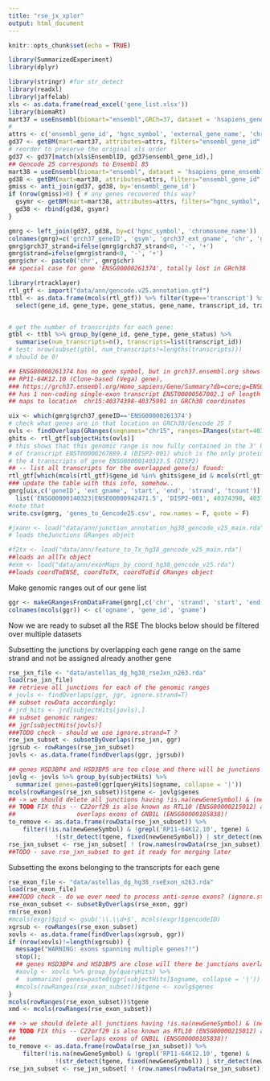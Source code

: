---
title: "rse_jx_xplor"
output: html_document
---

```{r setup, include=FALSE}
knitr::opts_chunk$set(echo = TRUE)
```

```{r}
library(SummarizedExperiment)
library(dplyr)
```

```{r}
library(stringr) #for str_detect
library(readxl)
library(jaffelab)
xls <- as.data.frame(read_excel('gene_list.xlsx'))
library(biomaRt)
mart37 = useEnsembl(biomart="ensembl",GRCh=37, dataset = 'hsapiens_gene_ensembl')
#
attrs <- c('ensembl_gene_id', 'hgnc_symbol', 'external_gene_name', 'chromosome_name',  'start_position', 'end_position', 'strand', 'transcript_count') # 'ensembl_transcript_id', 'ccds')
gd37 <- getBM(mart=mart37, attributes=attrs, filters="ensembl_gene_id", values=xls$EnsemblID) 
# reorder to preserve the original xls order
gd37 <- gd37[match(xls$EnsemblID, gd37$ensembl_gene_id),]
## Gencode 25 corresponds to Ensembl 85
mart38 = useEnsembl(biomart="ensembl", dataset = 'hsapiens_gene_ensembl', version=85)
gd38 <- getBM(mart=mart38, attributes=attrs, filters="ensembl_gene_id", values=xls$EnsemblID) 
gmiss <- anti_join(gd37, gd38, by='ensembl_gene_id')
if (nrow(gmiss)>0) { # any genes recovered this way?
  gsymr <- getBM(mart=mart38, attributes=attrs, filters="hgnc_symbol", values=gmiss$hgnc_symbol) 
  gd38 <- rbind(gd38, gsymr)
}
```

```{r}
gmrg <- left_join(gd37, gd38, by=c('hgnc_symbol', 'chromosome_name'))
colnames(gmrg)=c('grch37_geneID', 'gsym', 'grch37_ext_gname', 'chr', 'grch37_start', 'grch37_end', 'grch37_strand', 'grch37_tcount', 'geneID', 'ext_gname', 'start', 'end', 'strand', 'tcount')
gmrg$grch37_strand=ifelse(gmrg$grch37_strand<0, '-', '+')
gmrg$strand=ifelse(gmrg$strand<0, '-', '+')
gmrg$chr <- paste0('chr', gmrg$chr)
## special case for gene 'ENSG00000261374', totally lost in GRch38

```



```{r}
library(rtracklayer)
rtl_gtf <- import("data/ann/gencode.v25.annotation.gtf")
ttbl <- as.data.frame(mcols(rtl_gtf)) %>% filter(type=='transcript') %>% 
  select(gene_id, gene_type, gene_status, gene_name, transcript_id, transcript_type, transcript_name)


# get the number of transcripts for each gene:
gtbl <- ttbl %>% group_by(gene_id, gene_type, gene_status) %>% 
  summarise(num_transcripts=n(), transcripts=list(transcript_id))
# test: nrow(subset(gtbl, num_transcripts!=lengths(transcripts)))
# should be 0!

## ENSG00000261374 has no gene symbol, but in grch37.ensembl.org shows as 
## RP11-64K12.10 (Clone-based (Vega) gene), 
### https://grch37.ensembl.org/Homo_sapiens/Gene/Summary?db=core;g=ENSG00000261374
## has 1 non-coding single-exon transcript ENST00000567002.1 of length 1594
## maps to location  chr15:40374398-40375991 in GRCh38 coordinates

uix <- which(gmrg$grch37_geneID=='ENSG00000261374')
# check what genes are in that location on GRCh38/Gencode 25 ?
ovls <- findOverlaps(GRanges(seqnames="chr15", ranges=IRanges(start=40374398, end=40375991)) , rtl_gtf)
ghits <- rtl_gtf[subjectHits(ovls)]
# this shows that this genomic range is now fully contained in the 3' UTR (exon ENSE00000942471.5) 
# of transcript ENST00000267889.4 (DISP2-001) which is the only protein coding transcript of 
# the 4 transcripts of gene ENSG00000140323.5 (DISP2)
## -- list all transcripts for the overlapped gene(s) found:
rtl_gtf[which(mcols(rtl_gtf)$gene_id %in% ghits$gene_id & mcols(rtl_gtf)$type == 'transcript')]
### update the table with this info, somehow..
gmrg[uix,c('geneID', 'ext_gname', 'start', 'end', 'strand', 'tcount')] <-
  list('ENSG00000140323|ENSE00000942471.5', 'DISP2-001', 40374398, 40375991, '+', 4)
#note that 
write.csv(gmrg, 'genes_to_Gencode25.csv', row.names = F, quote = F)
```

```{r}
#jxann <- load("data/ann/junction_annotation_hg38_gencode_v25_main.rda")
# loads theJunctions GRanges object

#f2tx <- load("data/ann/feature_to_Tx_hg38_gencode_v25_main.rda")
##loads an allTx object
#exm <- load("data/ann/exonMaps_by_coord_hg38_gencode_v25.rda")
##loads coordToENSE, coordToTX, coordToEid GRanges object
```

Make genomic ranges out of our gene list
```{r}
ggr <- makeGRangesFromDataFrame(gmrg[,c('chr', 'strand', 'start', 'end', 'grch37_ext_gname', 'geneID', 'ext_gname')], keep.extra.columns = T)
colnames(mcols(ggr)) <- c('ogname', 'gene_id', 'gname')
```


Now we are ready to subset all the RSE
The blocks below should be filtered over multiple datasets

Subsetting the junctions by overlapping each gene range on the same strand 
and not be assigned already another gene
```{r}
rse_jxn_file <- "data/astellas_dg_hg38_rseJxn_n263.rda"
load(rse_jxn_file)
## retrieve all junctions for each of the genomic ranges
# jovls <- findOverlaps(ggr, jgr, ignore.strand=T)
## subset rowData accordingly:
# jrd_hits <- jrd[subjectHits(jovls),]
## subset genomic ranges:
## jgr[subjectHits(jovls)]
###TODO check - should we use ignore.strand=T ?
rse_jxn_subset <- subsetByOverlaps(rse_jxn, ggr)
jgrsub <- rowRanges(rse_jxn_subset)
jovls <- as.data.frame(findOverlaps(ggr, jgrsub))

## genes HSD3BP4 and HSD3BP5 are too close and there will be junctions overlapping both
jovlg <- jovls %>% group_by(subjectHits) %>% 
  summarize( genes=paste0(ggr[queryHits]$ogname, collapse = '|'))
mcols(rowRanges(rse_jxn_subset))$tgene <- jovlg$genes
## -> we should delete all junctions having !is.na(newGeneSymbol) & (newGeneSymbol!=tgene & tgene!=RP11-64K12.10
## TODO FIX this -- C22orf29 is also known as RTL10 (ENSG00000215012) and actually 
##                 overlaps exons of GNB1L (ENSG00000185838)!
to_remove <- as.data.frame(rowData(rse_jxn_subset)) %>% 
    filter(!is.na(newGeneSymbol) & !grepl('RP11-64K12.10', tgene) & 
             !(str_detect(tgene, fixed(newGeneSymbol)) | str_detect(newGeneSymbol, fixed(tgene) )) )
rse_jxn_subset <- rse_jxn_subset[ ! (row.names(rowData(rse_jxn_subset)) %in% rownames(to_remove)), ]
##TODO - save rse_jxn_subset to get it ready for merging later

```

Subsetting the exons belonging to the transcripts for each gene

```{r}
rse_exon_file <- "data/astellas_dg_hg38_rseExon_n263.rda"
load(rse_exon_file)
###TODO check - do we ever need to process anti-sense exons? (ignore.strand = T)?
rse_exon_subset <- subsetByOverlaps(rse_exon, ggr)
rm(rse_exon)
#mcols(exgr)$gid <- gsub('\\.\\d+$', mcols(exgr)$gencodeID)
xgrsub <- rowRanges(rse_exon_subset)
xovls <- as.data.frame(findOverlaps(xgrsub, ggr))
if (nrow(xovls)!=length(xgrsub)) {
  message("WARNING: exons spanning multiple genes?!")
  stop();
  ## genes HSD3BP4 and HSD3BP5 are close will there be junctions overlapping both?
  #xovlg <- xovls %>% group_by(queryHits) %>% 
  #  summarize( genes=paste0(ggr[subjectHits]$ogname, collapse = '|'))
  #mcols(rowRanges(rse_exon_subset))$tgene <- xovlg$genes
}
mcols(rowRanges(rse_exon_subset))$tgene
xmd <- mcols(rowRanges(rse_exon_subset))

## -> we should delete all junctions having !is.na(newGeneSymbol) & (newGeneSymbol!=tgene & tgene!=RP11-64K12.10
## TODO FIX this -- C22orf29 is also known as RTL10 (ENSG00000215012) and actually 
##                 overlaps exons of GNB1L (ENSG00000185838)!
to_remove <- as.data.frame(rowData(rse_jxn_subset)) %>% 
    filter(!is.na(newGeneSymbol) & !grepl('RP11-64K12.10', tgene) & 
             !(str_detect(tgene, fixed(newGeneSymbol)) | str_detect(newGeneSymbol, fixed(tgene) )) )
rse_jxn_subset <- rse_jxn_subset[ ! (row.names(rowData(rse_jxn_subset)) %in% rownames(to_remove)), ]
```



